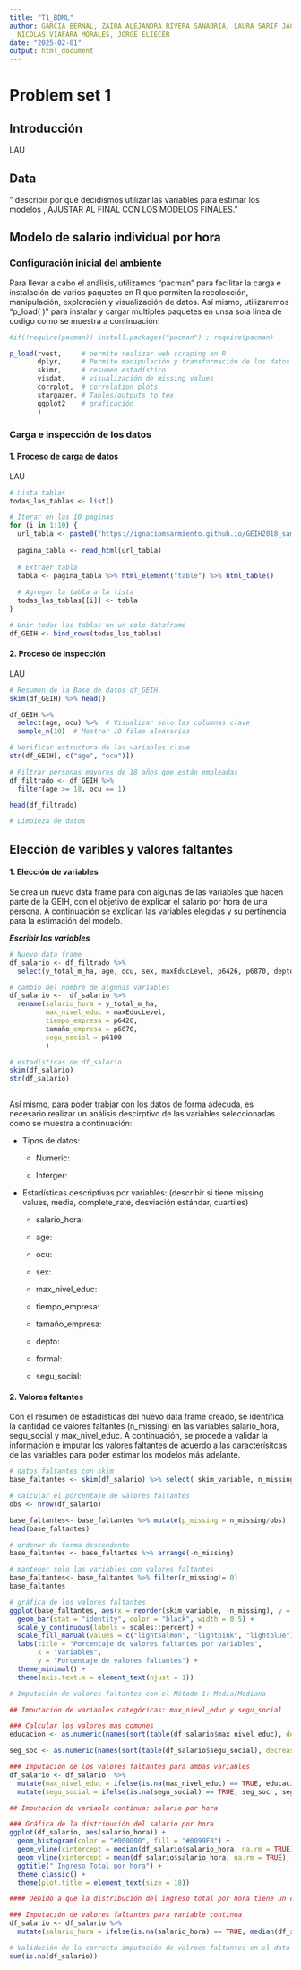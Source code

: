 ```yaml
---
title: "T1_BDML"
author: GARCIA BERNAL, ZAIRA ALEJANDRA RIVERA SANABRIA, LAURA SARIF JACOME VELASCO,
  NICOLAS VIAFARA MORALES, JORGE ELIECER
date: "2025-02-01"
output: html_document
---
```


# Problem set 1

## Introducción

LAU

## Data

" describir por qué decidismos utilizar las variables para estimar los modelos , AJUSTAR AL FINAL CON LOS MODELOS FINALES."

## Modelo de salario individual por hora

### Configuración inicial del ambiente

Para llevar a cabo el análisis, utilizamos "pacman" para facilitar la carga e instalación de varios paquetes en R que permiten la recolección, manipulación, exploración y visualización de datos. Así mismo, utilizaremos "p_load( )" para instalar y cargar multiples paquetes en unsa sola línea de codigo como se muestra a continuación:

```r
#if(!require(pacman)) install.packages("pacman") ; require(pacman)

p_load(rvest,     # permite realizar web scraping en R
       dplyr,     # Permite manipulación y transformación de los datos
       skimr,     # resumen estadístico
       visdat,    # visualización de missing values
       corrplot,  # correlation plots
       stargazer, # Tables/outputs to tex
       ggplot2    # graficación
       )
```

### Carga e inspección de los datos

#### 1. Proceso de carga de datos

LAU

```r
# Lista tablas
todas_las_tablas <- list()

# Iterar en las 10 paginas
for (i in 1:10) {
  url_tabla <- paste0("https://ignaciomsarmiento.github.io/GEIH2018_sample/pages/geih_page_", i, ".html")
  
  pagina_tabla <- read_html(url_tabla)
  
  # Extraer tabla
  tabla <- pagina_tabla %>% html_element("table") %>% html_table()
  
  # Agregar la tabla a la lista
  todas_las_tablas[[i]] <- tabla
}

# Unir todas las tablas en un solo dataframe
df_GEIH <- bind_rows(todas_las_tablas)
```

#### 2. Proceso de inspección

LAU

```r
# Resumen de la Base de datos df_GEIH
skim(df_GEIH) %>% head()

df_GEIH %>%
  select(age, ocu) %>%  # Visualizar solo las columnas clave
  sample_n(10)  # Mostrar 10 filas aleatorias

# Verificar estructura de las variables clave
str(df_GEIH[, c("age", "ocu")])

# Filtrar personas mayores de 18 años que están empleadas
df_filtrado <- df_GEIH %>%
  filter(age >= 18, ocu == 1) 

head(df_filtrado)

# Limpieza de datos 
```

## Elección de varibles y valores faltantes

#### 1. Elección de variables

Se crea un nuevo data frame para con algunas de las variables que hacen parte de la GEIH, con el objetivo de explicar el salario por hora de una persona. A continuación se explican las variables elegidas y su pertinencia para la estimación del modelo.

***Escribir las variables***

```r
# Nuevo data frame
df_salario <- df_filtrado %>%
  select(y_total_m_ha, age, ocu, sex, maxEducLevel, p6426, p6870, depto, formal, p6100)

# cambio del nombre de algunas variables
df_salario <-  df_salario %>% 
  rename(salario_hora = y_total_m_ha,
         max_nivel_educ = maxEducLevel,
         tiempo_empresa = p6426,
         tamaño_empresa = p6870,
         segu_social = p6100
         )

# estadísticas de df_salario
skim(df_salario)
str(df_salario)
  
```

Así mismo, para poder trabjar con los datos de forma adecuda, es necesario realizar un análisis descirptivo de las variables seleccionadas como se muestra a continuación:

-   Tipos de datos:

    -   Numeric:

    -   Interger:

-   Estadísticas descriptivas por variables: (describir si tiene missing values, media, complete_rate, desviación estándar, cuartiles)

    -   salario_hora:

    -   age:

    -   ocu:

    -   sex:

    -   max_nivel_educ:

    -   tiempo_empresa:

    -   tamaño_empresa:

    -   depto:

    -   formal:

    -   segu_social:

#### 2. Valores faltantes

Con el resumen de estadísticas del nuevo data frame creado, se identifica la cantidad de valores faltantes (n_missing) en las variables salario_hora, segu_social y max_nivel_educ. A continuación, se procede a validar la información e imputar los valores faltantes de acuerdo a las caracterísitcas de las variables para poder estimar los modelos más adelante.

```r
# datos faltantes con skim
base_faltantes <- skim(df_salario) %>% select( skim_variable, n_missing)

# calcular el porcentaje de valores faltantes
obs <- nrow(df_salario) 

base_faltantes<- base_faltantes %>% mutate(p_missing = n_missing/obs)
head(base_faltantes)

# ordenar de forma descendente
base_faltantes <- base_faltantes %>% arrange(-n_missing)

# mantener solo las variables con valores faltantes
base_faltantes<- base_faltantes %>% filter(n_missing!= 0)
base_faltantes

# gráfica de los valores faltantes
ggplot(base_faltantes, aes(x = reorder(skim_variable, -n_missing), y = p_missing, fill = skim_variable)) +
  geom_bar(stat = "identity", color = "black", width = 0.5) +  
  scale_y_continuous(labels = scales::percent) +  
  scale_fill_manual(values = c("lightsalmon", "lightpink", "lightblue")) +  
  labs(title = "Porcentaje de valores faltantes por variables", 
       x = "Variables",
       y = "Porcentaje de valores faltantes") + 
  theme_minimal() +
  theme(axis.text.x = element_text(hjust = 1))

# Imputación de valores faltantes con el Método 1: Media/Mediana

## Imputación de variables categóricas: max_nievl_educ y segu_social

### Calcular los valores mas comunes
educacion <- as.numeric(names(sort(table(df_salario$max_nivel_educ), decreasing = TRUE)[1]))

seg_soc <- as.numeric(names(sort(table(df_salario$segu_social), decreasing = TRUE)[1]))

### Imputación de los valores faltantes para ambas variables
df_salario <- df_salario  %>%
  mutate(max_nivel_educ = ifelse(is.na(max_nivel_educ) == TRUE, educacion , max_nivel_educ)) %>% 
  mutate(segu_social = ifelse(is.na(segu_social) == TRUE, seg_soc , segu_social))

## Imputación de variable continua: salario por hora

### Gráfica de la distribución del salario por hora
ggplot(df_salario, aes(salario_hora)) +
  geom_histogram(color = "#000000", fill = "#0099F8") +
  geom_vline(xintercept = median(df_salario$salario_hora, na.rm = TRUE), linetype = "dashed", color = "red") +
  geom_vline(xintercept = mean(df_salario$salario_hora, na.rm = TRUE), linetype = "dashed", color = "blue") +  
  ggtitle(" Ingreso Total por hora") +
  theme_classic() +
  theme(plot.title = element_text(size = 18))

#### Debido a que la distribución del ingreso total por hora tiene un cola a la derecha, se deicide utilizar la mediana para imputar los valores faltantes.

### Imputación de valores faltantes para variable continua
df_salario <- df_salario %>% 
  mutate(salario_hora = ifelse(is.na(salario_hora) == TRUE, median(df_salario$salario_hora, na.rm = TRUE) , salario_hora))

# Validación de la correcta imputación de valroes faltantes en el data frame de salario
sum(is.na(df_salario))
```

